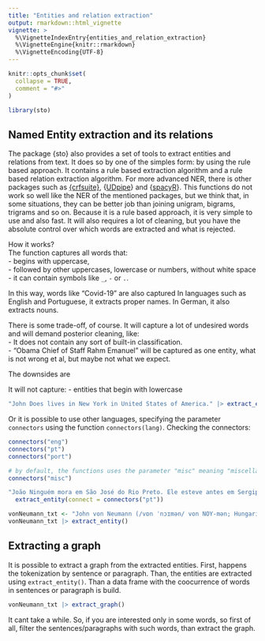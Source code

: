 ```yaml
---
title: "Entities and relation extraction"
output: rmarkdown::html_vignette
vignette: >
  %\VignetteIndexEntry{entities_and_relation_extraction}
  %\VignetteEngine{knitr::rmarkdown}
  %\VignetteEncoding{UTF-8}
---
```


```r
knitr::opts_chunk$set(
  collapse = TRUE,
  comment = "#>"
)
```

```r
library(sto)
```

## Named Entity extraction and its relations

The package {sto} also provides a set of tools to extract entities and relations from text. It does so by one of the simples form: by using the rule based approach. It contains a rule based extraction algorithm and a rule based relation extraction algorithm.
For more advanced NER, there is other packages such as 
[{crfsuite}](https://cran.r-project.org/web/packages/crfsuite/index.html), {[UDpipe](https://cran.r-project.org/web/packages/udpipe/)} and {[spacyR](https://spacyr.quanteda.io/)}.
This functions do not work so well like the NER of the mentioned packages, but we think that, in some situations, they can be better job than joining unigram, bigrams, trigrams and so on.
Because it is a rule based approach, it is very simple to use and also fast. It will also requires a lot of cleaning, but you have the absolute control over which words are extracted and what is rejected. 

How it works?  
The function captures all words that:   
- begins with uppercase,   
- followed by other uppercases, lowercase or numbers, without white space  
- it can contain symbols like `_`, `-` or `.`.

In this way, words like "Covid-19" are also captured
In languages such as English and Portuguese, it extracts proper names. In German, it also extracts nouns.

There is some trade-off, of course.
It will capture a lot of undesired words and will demand posterior cleaning, like:  
- It does not contain any sort of built-in classification.  
- "Obama Chief of Staff Rahm Emanuel" will be captured as one entity, what is not wrong et al, but maybe not what we expect.

The downsides are 

 It will not capture:
- entities that begin with lowercase

```r
"John Does lives in New York in United States of America." |> extract_entity()
```

Or it is possible to use other languages, specifying the parameter `connectors` using the function `connectors(lang)`. Checking the connectors:

```r
connectors("eng")
connectors("pt")
connectors("port")

# by default, the functions uses the parameter "misc" meaning "miscellaneous".
connectors("misc")
```


```r
"João Ninguém mora em São José do Rio Preto. Ele esteve antes em Sergipe" |>
  extract_entity(connect = connectors("pt"))

vonNeumann_txt <- "John von Neumann (/vɒn ˈnɔɪmən/ von NOY-mən; Hungarian: Neumann János Lajos [ˈnɒjmɒn ˈjaːnoʃ ˈlɒjoʃ]; December 28, 1903 – February 8, 1957) was a Hungarian and American mathematician, physicist, computer scientist and engineer"
vonNeumann_txt |> extract_entity()
```




## Extracting a graph
It is possible to extract a graph from the extracted entities. First, happens the tokenization by sentence or paragraph.
Than, the entities are extracted using `extract_entity()`. Than a data frame with the coocurrence of words in sentences or paragraph is build. 

```r
vonNeumann_txt |> extract_graph()
```
It cant take a while. So, if you are interested only in some words, so first of all, filter the sentences/paragraphs with such words, than extract the graph.



